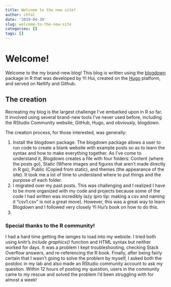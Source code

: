 ```yaml
---
title: Welcome to the new site!
author: chfal
date: '2019-04-30'
slug: welcome-to-the-new-site
categories: []
tags: []
---
```


# Welcome!

Welcome to the my brand-new blog! This blog is written using the [blogdown](https://bookdown.org/yihui/blogdown/) package in R that was developed by Yi Hui, created on the [Hugo](https://gohugo.io/) platform, and served on Netlify and Github.

## The creation
Recreating my blog is the largest challenge I've embarked upon in R so far. It involved using several brand-new tools I've never used before, including the RStudio Community website, GitHub, Hugo, and obviously, blogdown.

The creation process, for those interested, was generally:

1) Install the blogdown package. The blogdown package allows a user to run code to create a blank website with example posts so as to learn the syntax and how to make everything together. As I've come to understand it, Blogdown creates a file with four folders: Content (where the posts go), Static (Where images and figures that aren't made directly in R go), Public (Copied from static), and themes (the appearance of the site). It took me a lot of time to understand where to put things and the purpose of each folder.
2) I migrated over my past posts. This was challenging and I realized I have to be more organized with my code and projects because some of the code I had written was incredibly lazy (pro tip: making a csv and naming it "csv1.csv" is not a great move). However, this was a great way to learn Blogdown and I followed very closely Yi Hui's book on how to do this.
3) 


### Special thanks to the R community!

I had a hard time getting the iamges to load into my website. I tried both using knitr's _include graphics()_ function and HTML syntax but neither worked for days. It was a problem I kept troubleshooting, checking Stack Overflow answers, and re-referencing the R book. Finally, after being fairly certain that I wasn't going to solve the problem by myself, I asked both the postdoc in my lab and also made an RStudio community account to ask my question. Within 12 hours of posting my question, users in the community came to my rescue and solved the problem I'd been struggling with for almost a week!
